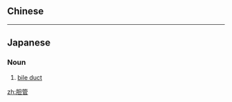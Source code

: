 {{also|膽管}}
==Chinese==
{{zh-see|膽管}}

----

==Japanese==
{{ja-kanjitab|たん|かん|yomi=o}}

===Noun===
{{ja-noun|たんかん|kyu=膽管}}

# [[bile duct]]

[[zh:胆管]]